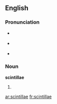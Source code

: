 ==English==

===Pronunciation===
* {{i|[[w:Latin spelling and pronunciation|Latin]], [[ante]] 44–27 [[BC]]}} {{IPA|/skinˈtilːai/}}
* {{i|Latin, [[post]] 44–27 BC}} {{IPA|/skinˈtilːɛː/}}
* {{a|UK}} {{IPA|/sɪnˈtɪlaɪ/}}

===Noun===
'''scintillae''' {{p}}

# {{plural of|[[scintilla#English|scintilla]]}}

[[ar:scintillae]]
[[fr:scintillae]]
